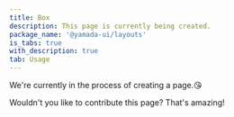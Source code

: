 ```yaml
---
title: Box
description: This page is currently being created.
package_name: '@yamada-ui/layouts'
is_tabs: true
with_description: true
tab: Usage
---
```


We're currently in the process of creating a page.😘

Wouldn't you like to contribute this page? That's amazing!
